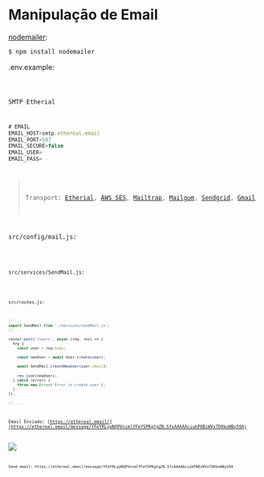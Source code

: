 
# Manipulação de Email

[nodemailer](https://nodemailer.com/about/):

```txt
$ npm install nodemailer
```

.env.example:

<Code src="https://raw.githubusercontent.com/lucachaves/lp2-classroom-2022/send-email/.env.example" lang="js" />

SMTP Etherial

```js
# EMAIL
EMAIL_HOST=smtp.ethereal.email
EMAIL_PORT=587
EMAIL_SECURE=false
EMAIL_USER=
EMAIL_PASS=
```

> Transport: [Etherial](https://ethereal.email/), [AWS SES](https://nodemailer.com/transports/ses/), [Mailtrap](https://mailtrap.io/), [Mailgum](https://www.mailgun.com/), [Sendgrid](https://sendgrid.com/), [Gmail](https://gmail.com/)

src/config/mail.js:

<Code src="https://raw.githubusercontent.com/lucachaves/lp2-classroom-2022/send-email/src/config/mail.js" lang="js" />

src/services/SendMail.js:

<Code src="https://raw.githubusercontent.com/lucachaves/lp2-classroom-2022/send-email/src/services/SendMail.js" lang="js" />

src/routes.js:

```js
// ...
import SendMail from './services/sendMail.js';
// ...

router.post('/users', async (req, res) => {
  try {
    const user = req.body;

    const newUser = await User.create(user);

    await SendMail.createNewUser(user.email);

    res.json(newUser);
  } catch (error) {
    throw new Error('Error in create user');
  }
});

// ...

```

Email Enviado: [https://ethereal.email/](https://ethereal.email/message/YFeYRLypNQPVnimlYFeYSPKgtgZN.SfxAAAAAciukP6BiWVxTD0koWBy59A)

![](/imgs/email/ethereal.png)

```txt
Send email: https://ethereal.email/message/YFeYRLypNQPVnimlYFeYSPKgtgZN.SfxAAAAAciukP6BiWVxTD0koWBy59A
```
